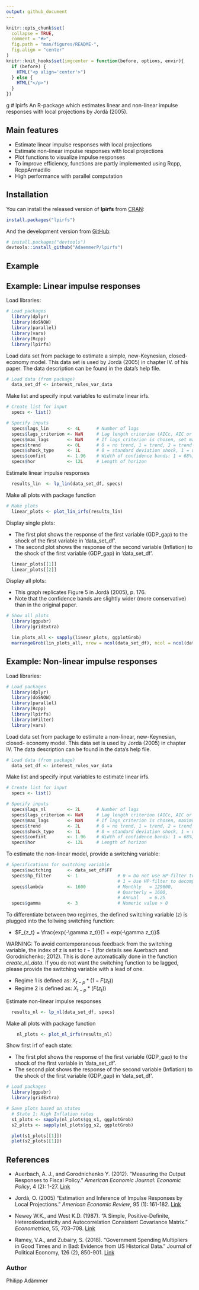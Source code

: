 ```yaml
---
output: github_document
---
```


<!-- README.md is generated from README.Rmd. Please edit that file -->

```r
knitr::opts_chunk$set(
  collapse = TRUE,
  comment = "#>",
  fig.path = "man/figures/README-",
  fig.align = "center"
)
knitr::knit_hooks$set(imgcenter = function(before, options, envir){
  if (before) {
    HTML("<p align='center'>")
  } else {
    HTML("</p>")
  }
})
```
g
# lpirfs
An R-package which estimates linear and non-linear impulse responses
with local projections by Jordà (2005).

## Main features

- Estimate linear impulse responses with local projections
- Estimate non-linear impulse responses with local projections
- Plot functions to visualize impulse responses
- To improve efficiency, functions are partly implemented using Rcpp, RcppArmadillo
- High performance with parallel computation

## Installation

You can install the released version of **lpirfs** from [CRAN](https://CRAN.R-project.org):

```r
install.packages("lpirfs")
```

And the development version from [GitHub](https://github.com/):

``` r
# install.packages("devtools")
devtools::install_github("AdaemmerP/lpirfs")
```
## Example

## Example: Linear impulse responses
Load libraries:
```r
# Load packages
  library(dplyr)
  library(doSNOW)
  library(parallel)
  library(vars)
  library(Rcpp)
  library(lpirfs)
```

Load data set from package to estimate a  simple, new-Keynesian, closed-
economy model. This data set is used by Jordà (2005) in chapter IV. of his paper.
The data description can be found in the data's help file. 
```r
# Load data (from package)
  data_set_df <- interest_rules_var_data
```

Make list and specify input variables to estimate linear irfs. 
```r
# Create list for input
  specs <- list()

# Specify inputs
  specs$lags_lin       <- 4L      # Number of lags
  specs$lags_criterion <- NaN     # Lag length criterion (AICc, AIC or BIC)
  specs$max_lags       <- NaN     # If lags_criterion is chosen, set maximum number of lags  
  specs$trend          <- 0L      # 0 = no trend, 1 = trend, 2 = trend and quadratic trend
  specs$shock_type     <- 1L      # 0 = standard deviation shock, 1 = unit shock
  specs$confint        <- 1.96    # Width of confidence bands: 1 = 68%, 1.67 = 90%, 1.96 = 95%
  specs$hor            <- 12L     # Length of horizon
```
Estimate linear impulse responses 
```r
  results_lin  <- lp_lin(data_set_df, specs)
```

Make all plots with package function
```r
# Make plots
  linear_plots <- plot_lin_irfs(results_lin)
```
Display single plots: 

- The first plot shows the response of the first variable (GDP_gap) to the shock of the first variable in 'data_set_df'. 
- The second plot shows the response of the second variable (Inflation) to the shock of the first variable (GDP_gap) in 'data_set_df'. 
```r
  linear_plots[[1]]
  linear_plots[[2]]
```

Display all plots:

- This graph replicates Figure 5 in Jordà (2005), p. 176. 
- Note that the confidence bands are slightly wider (more conservative) than in the original paper. 
```r
# Show all plots
  library(ggpubr)
  library(gridExtra)

  lin_plots_all <- sapply(linear_plots, ggplotGrob)
  marrangeGrob(lin_plots_all, nrow = ncol(data_set_df), ncol = ncol(data_set_df), top=NULL)
```

## Example: Non-linear impulse responses
Load libraries:
```r
# Load packages
  library(dplyr)
  library(doSNOW)
  library(parallel)
  library(Rcpp)
  library(lpirfs)
  library(mFilter)
  library(vars)
```

Load data set from package to estimate a non-linear, new-Keynesian, closed-
economy model. This data set is used by Jordà (2005) in chapter IV.
The data description can be found in the data's help file. 
```r
# Load data (from package)
  data_set_df <- interest_rules_var_data
```


Make list and specify input variables to estimate linear irfs. 
```r
# Create list for input
  specs <- list()

# Specify inputs
  specs$lags_nl        <- 2L      # Number of lags
  specs$lags_criterion <- NaN     # Lag length criterion (AICc, AIC or BIC)
  specs$max_lags       <- NaN     # If lags_criterion is chosen, maximum number of lags  
  specs$trend          <- 2L      # 0 = no trend, 1 = trend, 2 = trend and quadratic trend
  specs$shock_type     <- 1L      # 0 = standard deviation shock, 1 = unit shock
  specs$confint        <- 1.96    # Width of confidence bands: 1 = 68%, 1.67 = 90%, 1.96 = 95%
  specs$hor            <- 12L     # Length of horizon
```
To estimate the non-linear model, provide a switching variable:


```r
# Specifications for switching variable
  specs$switching      <- data_set_df$FF
  specs$hp_filter      <- 1               # 0 = Do not use HP-filter to decompose switching-variable, 
                                          # 1 = Use HP-filter to decompose switching-variable
  specs$lambda         <- 1600            # Monthly   = 129600,
                                          # Quarterly = 1600,
                                          # Annual    = 6.25
  specs$gamma          <- 3               # Numeric value > 0
```

To differentiate between two regimes, the defined switching variable (z) is plugged into the follwing
switching function:

- $F_{z_t} = \frac{exp(-\gamma z_t)}{1 + exp(-\gamma z_t)}$


WARNING: To avoid contemporaneous feedback from the switching variable, the index of z is set to *t − 1* (for details see Auerbach and Gorodnichenko; 2012). This is done automatically done in the function *create_nl_data*. If you do not want the switching function to be lagged, please provide the switching variable with a lead of one.

- Regime 1 is defined as: $X_{t-p}*(1-F(z_t))$
- Regime 2 is defined as: $X_{t-p}*(F(z_t))$

Estimate non-linear impulse responses 
```r
  results_nl <- lp_nl(data_set_df, specs)
```

Make all plots with package function
```r
    nl_plots <- plot_nl_irfs(results_nl)
```
Show first irf of each state: 

- The first plot shows the response of the first variable (GDP_gap) to the shock of the first variable in 'data_set_df'. 
- The second plot shows the response of the second variable (Inflation) to the shock of the first variable (GDP_gap) in 'data_set_df'. 
```r
# Load packages
  library(ggpubr)
  library(gridExtra)

# Save plots based on states
  # State 1: High Inflation rates
  s1_plots <- sapply(nl_plots$gg_s1, ggplotGrob)
  s2_plots <- sapply(nl_plots$gg_s2, ggplotGrob)

  plot(s1_plots[[1]])
  plot(s2_plots[[1]])
```

## References
* Auerbach, A. J., and Gorodnichenko Y. (2012). "Measuring the Output Responses to Fiscal Policy." *American Economic Journal: Economic Policy*, 4    (2):   1-27. [Link](https://www.aeaweb.org/articles?id=10.1257/pol.4.2.1)

* Jordà, O. (2005) "Estimation and Inference of Impulse Responses by Local Projections." *American Economic Review*, 95 (1): 161-182.
[Link](https://www.aeaweb.org/articles?id=10.1257/0002828053828518)

* Newey W.K., and West K.D. (1987). “A Simple, Positive-Definite, Heteroskedasticity and Autocorrelation Consistent Covariance Matrix.” *Econometrica*, 55, 703–708. [Link](https://www.jstor.org/stable/1913610?seq=1#page_scan_tab_contents)

* Ramey, V.A., and Zubairy, S. (2018). "Government Spending Multipliers in Good Times and in Bad: Evidence from US Historical Data." Journal of        Political Economy, 126 (2), 850-901. [Link](https://www.journals.uchicago.edu/doi/10.1086/696277)

### Author
Philipp Adämmer
